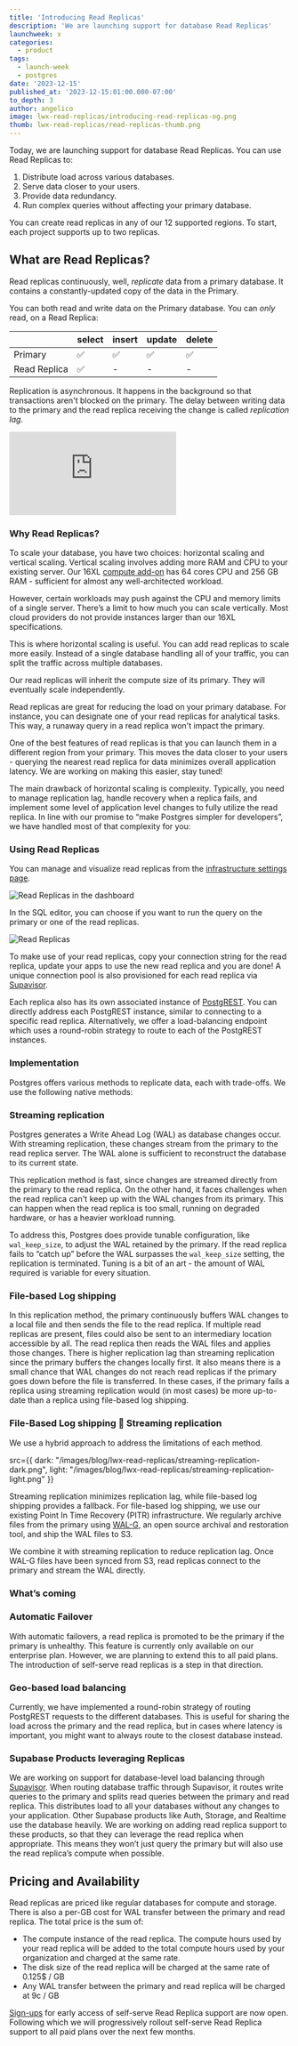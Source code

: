 ```yaml
---
title: 'Introducing Read Replicas'
description: 'We are launching support for database Read Replicas'
launchweek: x
categories:
  - product
tags:
  - launch-week
  - postgres
date: '2023-12-15'
published_at: '2023-12-15:01:00.000-07:00'
to_depth: 3
author: angelico
image: lwx-read-replicas/introducing-read-replicas-og.png
thumb: lwx-read-replicas/read-replicas-thumb.png
---
```


Today, we are launching support for database Read Replicas. You can use Read Replicas to:

1. Distribute load across various databases.
2. Serve data closer to your users.
3. Provide data redundancy.
4. Run complex queries without affecting your primary database.

You can create read replicas in any of our 12 supported regions. To start, each project supports up to two replicas. 

## What are Read Replicas?

Read replicas continuously, well, *replicate* data from a primary database. It contains a constantly-updated copy of the data in the Primary.

You can both read and write data on the Primary database. You can *only* read, on a Read Replica:

|  | select | insert | update | delete |
| --- | --- | --- | --- | --- |
| Primary | ✅ | ✅ | ✅ | ✅ |
| Read Replica | ✅ | - | - | - |

Replication is asynchronous. It happens in the background so that transactions aren't blocked on the primary. The delay between writing data to the primary and the read replica receiving the change is called *replication lag*. 

<div className="video-container">
  <iframe
    className="w-full"
    src="https://www.youtube-nocookie.com/embed/PX3R1fXjJ2M"
    title="YouTube video player"
    frameBorder="0"
    allow="accelerometer; autoplay; clipboard-write; encrypted-media; gyroscope; picture-in-picture; web-share"
    allowfullscreen
  ></iframe>
</div>

### Why Read Replicas?

To scale your database, you have two choices: horizontal scaling and vertical scaling. Vertical scaling involves adding more RAM and CPU to your existing server. Our 16XL [compute add-on](https://supabase.com/docs/guides/platform/compute-add-ons) has 64 cores CPU and 256 GB RAM - sufficient for almost any well-architected workload.

However, certain workloads may push against the CPU and memory limits of a single server. There’s a limit to how much you can scale vertically. Most cloud providers do not provide instances larger than our 16XL specifications. 

This is where horizontal scaling is useful. You can add read replicas to scale more easily. Instead of a single database handling all of your traffic, you can split the traffic across multiple databases. 

<Admonition type="note" label="Compute Size">

Our read replicas will inherit the compute size of its primary. They will eventually scale independently.

</Admonition>

Read replicas are great for reducing the load on your primary database. For instance, you can designate one of your read replicas for analytical tasks. This way, a runaway query in a read replica won't impact the primary.

One of the best features of read replicas is that you can launch them in a different region from your primary. This moves the data closer to your users - querying the nearest read replica for data minimizes overall application latency. We are working on making this easier, stay tuned!

The main drawback of horizontal scaling is complexity. Typically, you need to manage replication lag, handle recovery when a replica fails, and implement some level of application level changes to fully utilize the read replica. In line with our promise to “make Postgres simpler for developers”, we have handled most of that complexity for you:

### Using Read Replicas

You can manage and visualize read replicas from the [infrastructure settings page](https://supabase.com/dashboard/project/_/settings/infrastructure).

<Img
  src="/images/blog/lwx-read-replicas/read-replicas-02.png"
  alt="Read Replicas in the dashboard"
/>

In the SQL editor, you can choose if you want to run the query on the primary or one of the read replicas.

<Img
  src="/images/blog/lwx-read-replicas/read-replicas.png"
  alt="Read Replicas"
/>

To make use of your read replicas, copy your connection string for the read replica, update your apps to use the new read replica and you are done! A unique connection pool is also provisioned for each read replica via [Supavisor](https://github.com/supabase/supavisor). 

Each replica also has its own associated instance of [PostgREST](https://supabase.com/docs/guides/api). You can directly address each PostgREST instance, similar to connecting to a specific read replica. Alternatively, we offer a load-balancing endpoint which uses a round-robin strategy to route to each of the PostgREST instances.

### Implementation

Postgres offers various methods to replicate data, each with trade-offs. We use the following native methods:

### Streaming replication

Postgres generates a Write Ahead Log (WAL) as database changes occur. With streaming replication, these changes stream from the primary to the read replica server. The WAL alone is sufficient to reconstruct the database to its current state. 

This replication method is fast, since changes are streamed directly from the primary to the read replica. On the other hand, it faces challenges when the read replica can't keep up with the WAL changes from its primary. This can happen when the read replica is too small, running on degraded hardware, or has a heavier workload running. 

To address this, Postgres does provide tunable configuration, like `wal_keep_size`, to adjust the WAL retained by the primary. If the read replica fails to “catch up” before the WAL surpasses the `wal_keep_size` setting, the replication is terminated. Tuning is a bit of an art - the amount of WAL required is variable for every situation.

### File-based Log shipping

In this replication method, the primary continuously buffers WAL changes to a local file and then sends the file to the read replica. If multiple read replicas are present, files could also be sent to an intermediary location accessible by all. The read replica then reads the WAL files and applies those changes. There is higher replication lag than streaming replication since the primary buffers the changes locally first. It also means there is a small chance that WAL changes do not reach read replicas if the primary goes down before the file is transferred. In these cases, if the primary fails a replica using streaming replication would (in most cases) be more up-to-date than a replica using file-based log shipping.

### File-Based Log shipping 🤝 Streaming replication

We use a hybrid approach to address the limitations of each method. 

src={{
  dark: "/images/blog/lwx-read-replicas/streaming-replication-dark.png",
  light: "/images/blog/lwx-read-replicas/streaming-replication-light.png"
}}

Streaming replication minimizes replication lag, while file-based log shipping provides a fallback. For file-based log shipping, we use our existing Point In Time Recovery (PITR) infrastructure. We regularly archive files from the primary using [WAL-G](https://github.com/wal-g/wal-g), an open source archival and restoration tool, and ship the WAL files to S3. 

We combine it with streaming replication to reduce replication lag. Once WAL-G files have been synced from S3, read replicas connect to the primary and stream the WAL directly. 

### What’s coming

### Automatic Failover

With automatic failovers, a read replica is promoted to be the primary if the primary is unhealthy. This feature is currently only available on our enterprise plan. However, we are planning to extend this to all paid plans. The introduction of self-serve read replicas is a step in that direction.
    
### Geo-based load balancing

Currently, we have implemented a round-robin strategy of routing PostgREST requests to the different databases. This is useful for sharing the load across the primary and the read replica, but in cases where latency is important, you might want to always route to the closest database instead. 
    
### Supabase Products leveraging Replicas

We are working on support for database-level load balancing through [Supavisor](https://supabase.com/blog/supabase-branching). When routing database traffic through Supavisor, it routes write queries to the primary and splits read queries between the primary and read replica. This distributes load to all your databases without any changes to your application. Other Supabase products like Auth, Storage, and Realtime use the database heavily. We are working on adding read replica support to these products, so that they can leverage the read replica when appropriate. This means they won’t just query the primary but will also use the read replica’s compute when possible.
    

## Pricing and Availability

Read replicas are priced like regular databases for compute and storage. There is also a per-GB cost for WAL transfer between the primary and read replica. The total price is the sum of:

- The compute instance of the read replica. The compute hours used by your read replica will be added to the total compute hours used by your organization and charged at the same rate.
- The disk size of the read replica will be charged at the same rate of 0.125$ / GB
- Any WAL transfer between the primary and read replica will be charged at 9c / GB

[Sign-ups](https://forms.supabase.com/read-replica) for early access of self-serve Read Replica support are now open. Following which we will progressively rollout self-serve Read Replica support to all paid plans over the next few months.
